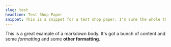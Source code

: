```yaml
---
slug: test
headline: Test Shop Paper
snippet: This is a snippet for a test shop paper. I'm sure the whole thing is great.
---
```


This is a great example of a markdown body. It's got a bunch of content
and some *formatting* and some **other formatting**.
